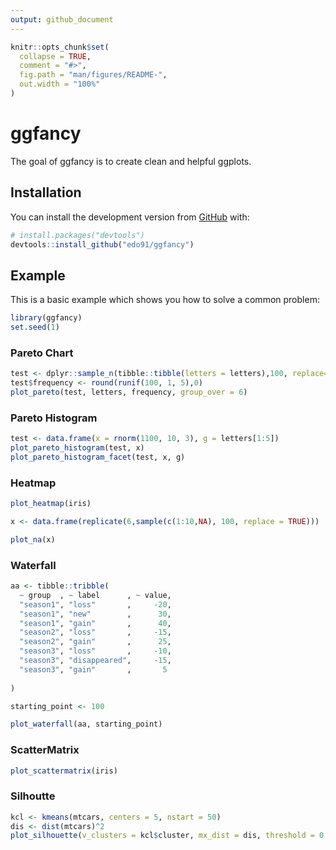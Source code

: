 ```yaml
---
output: github_document
---
```


<!-- README.md is generated from README.Rmd. Please edit that file -->

```r
knitr::opts_chunk$set(
  collapse = TRUE,
  comment = "#>",
  fig.path = "man/figures/README-",
  out.width = "100%"
)
```

# ggfancy

The goal of ggfancy is to create clean and helpful ggplots.

## Installation

You can install the development version from [GitHub](https://github.com/) with:

``` r
# install.packages("devtools")
devtools::install_github("edo91/ggfancy")
```

## Example

This is a basic example which shows you how to solve a common problem:

```r
library(ggfancy)
set.seed(1)
```

### Pareto Chart
```r
test <- dplyr::sample_n(tibble::tibble(letters = letters),100, replace=TRUE)
test$frequency <- round(runif(100, 1, 5),0)
plot_pareto(test, letters, frequency, group_over = 6)
```

### Pareto Histogram
```r
test <- data.frame(x = rnorm(1100, 10, 3), g = letters[1:5])
plot_pareto_histogram(test, x)
plot_pareto_histogram_facet(test, x, g)
```

### Heatmap
```r
plot_heatmap(iris)

x <- data.frame(replicate(6,sample(c(1:10,NA), 100, replace = TRUE)))

plot_na(x)
```

### Waterfall
```r

aa <- tibble::tribble(
  ~ group  , ~ label      , ~ value,
  "season1", "loss"       ,     -20,
  "season1", "new"        ,      30,
  "season1", "gain"       ,      40,
  "season2", "loss"       ,     -15,
  "season2", "gain"       ,      25,
  "season3", "loss"       ,     -10,
  "season3", "disappeared",     -15,
  "season3", "gain"       ,       5
  
)

starting_point <- 100

plot_waterfall(aa, starting_point)

```

### ScatterMatrix
```r
plot_scattermatrix(iris)
```

### Silhoutte
```r
kcl <- kmeans(mtcars, centers = 5, nstart = 50)
dis <- dist(mtcars)^2
plot_silhouette(v_clusters = kcl$cluster, mx_dist = dis, threshold = 0.3)
```



